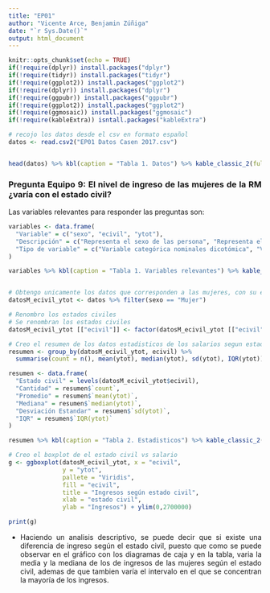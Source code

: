 ```yaml
---
title: "EP01"
author: "Vicente Arce, Benjamin Zúñiga"
date: "`r Sys.Date()`"
output: html_document
---
```




```r
knitr::opts_chunk$set(echo = TRUE)
if(!require(dplyr)) install.packages("dplyr")
if(!require(tidyr)) install.packages("tidyr")
if(!require(ggplot2)) install.packages("ggplot2")
if(!require(dplyr)) install.packages("dplyr")
if(!require(ggpubr)) install.packages("ggpubr")
if(!require(ggplot2)) install.packages("ggplot2")
if(!require(ggmosaic)) install.packages("ggmosaic")
if(!require(kableExtra)) isntall.packages("kableExtra")
```


```{=html}
<style>
body {
text-align: justify}
</style>
```


```r
# recojo los datos desde el csv en formato español
datos <- read.csv2("EP01 Datos Casen 2017.csv")


head(datos) %>% kbl(caption = "Tabla 1. Datos") %>% kable_classic_2(full_width = T, html_font = "Cambria", bootstrap_options = "striped")

```


### Pregunta Equipo 9: El nivel de ingreso de las mujeres de la RM ¿varía con el estado civil?

Las variables relevantes para responder las preguntas son:

```r
variables <- data.frame(
  "Variable" = c("sexo", "ecivil", "ytot"),
  "Descripción" = c("Representa el sexo de las persona", "Representa el estado civil de las personas","Representa el ingreso total de las personas"),
  "Tipo de variable" = c("Variable categórica nominales dicotómica", "Variable categórica nominal politómica", "Variable numérica discreta ratio")
)

variables %>% kbl(caption = "Tabla 1. Variables relevantes") %>% kable_classic_2(full_width = T, html_font = "Cambria", bootstrap_options = "striped")



```


```r
# Obtengo unicamente los datos que corresponden a las mujeres, con su estado civil y ingreso total correspondiente
datosM_ecivil_ytot <- datos %>% filter(sexo == "Mujer")  

# Renombro los estados civiles
# Se renombran los estados civiles
datosM_ecivil_ytot [["ecivil"]] <- factor(datosM_ecivil_ytot [["ecivil"]], levels = c("Casado(a)","Viudo(a)", "Soltero(a)", "Separado(a)","Conviviente o pareja sin acuerdo de unión civil", "Divorciado (a)", "Conviviente civil (con acuerdo de unión civil)", "Anulado(a)"), labels = c("Casada", "Viuda", "Soltera", "Separada", "Conviviente sin union civil", "Divorciada", "Conviviente civil", "Anulada"))

# Creo el resumen de los datos estadisticos de los salarios segun estado civil
resumen <- group_by(datosM_ecivil_ytot, ecivil) %>% 
  summarise(count = n(), mean(ytot), median(ytot), sd(ytot), IQR(ytot))

resumen <- data.frame(
  "Estado civil" = levels(datosM_ecivil_ytot$ecivil),
  "Cantidad" = resumen$`count`,
  "Promedio" = resumen$`mean(ytot)`,
  "Mediana" = resumen$`median(ytot)`,
  "Desviación Estandar" = resumen$`sd(ytot)`,
  "IQR" = resumen$`IQR(ytot)`
)

resumen %>% kbl(caption = "Tabla 2. Estadisticos") %>% kable_classic_2(full_width = T, html_font = "Cambria", bootstrap_options = "striped")

# Creo el boxplot de el estado civil vs salario
g <- ggboxplot(datosM_ecivil_ytot, x = "ecivil",
               y = "ytot",
               pallete = "Viridis",
               fill = "ecivil",
               title = "Ingresos según estado civil",
               xlab = "estado civil",
               ylab = "Ingresos") + ylim(0,2700000)

print(g)
```

- Haciendo un analisis descriptivo, se puede decir que si existe una diferencia de ingreso según el estado civil, puesto que como se puede observar en el gráfico con los diagramas de caja y en la tabla, varia la media y la mediana de los de ingresos de las mujeres según el estado civil, ademas de que tambien varía el intervalo en el que se concentran la mayoría de los ingresos.
